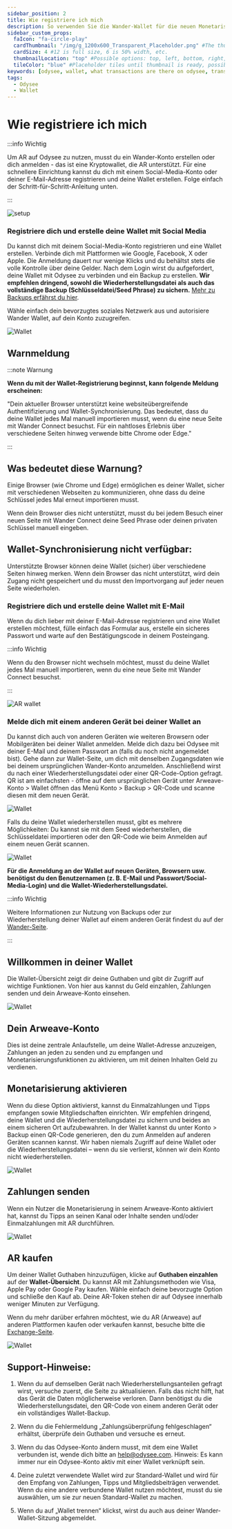 ```yaml
---
sidebar_position: 2
title: Wie registriere ich mich
description: So verwenden Sie die Wander-Wallet für die neuen Monetarisierungsfunktionen von Odysee
sidebar_custom_props:
  faIcon: "fa-circle-play"
  cardThumbnail: "/img/g_1200x600_Transparent_Placeholder.png" #The thumbnail on the category card.
  cardSize: 4 #12 is full size, 6 is 50% width, etc.
  thumbnailLocation: "top" #Possible options: top, left, bottom, right, none
  tileColor: "blue" #Placeholder tiles until thumbnail is ready, possible options: blue, cream, darkpurple, lightpurple, mauve, orange, pink, none
keywords: [odysee, wallet, what transactions are there on odysee, transaction on odysee, what do the transactions mean, what is a transaction]
tags:
  - Odysee
  - Wallet
---
```


# Wie registriere ich mich

:::info Wichtig

Um AR auf Odysee zu nutzen, musst du ein Wander-Konto erstellen oder dich anmelden - das ist eine Kryptowallet, die AR unterstützt. Für eine schnellere Einrichtung kannst du dich mit einem Social-Media-Konto oder deiner E-Mail-Adresse registrieren und deine Wallet erstellen. Folge einfach der Schritt-für-Schritt-Anleitung unten.

:::

![setup](https://thumbs.odycdn.com/9c3fe59318754fd1ac6c637317c7f611.webp)

### Registriere dich und erstelle deine Wallet mit Social Media

Du kannst dich mit deinem Social-Media-Konto registrieren und eine Wallet erstellen. Verbinde dich mit Plattformen wie Google, Facebook, X oder Apple. Die Anmeldung dauert nur wenige Klicks und du behältst stets die volle Kontrolle über deine Gelder. Nach dem Login wirst du aufgefordert, deine Wallet mit Odysee zu verbinden und ein Backup zu erstellen. **Wir empfehlen dringend, sowohl die Wiederherstellungsdatei als auch das vollständige Backup (Schlüsseldatei/Seed Phrase) zu sichern.** [Mehr zu Backups erfährst du hier](https://help.odysee.tv/de/category-monetization/wander).

Wähle einfach dein bevorzugtes soziales Netzwerk aus und autorisiere Wander Wallet, auf dein Konto zuzugreifen.

![Wallet](https://thumbs.odycdn.com/ffb150b93b8356ad04f9a943e963b3ed.webp)

## Warnmeldung

:::note Warnung

**Wenn du mit der Wallet-Registrierung beginnst, kann folgende Meldung erscheinen:** 

"Dein aktueller Browser unterstützt keine websiteübergreifende Authentifizierung und Wallet-Synchronisierung. Das bedeutet, dass du deine Wallet jedes Mal manuell importieren musst, wenn du eine neue Seite mit Wander Connect besuchst. Für ein nahtloses Erlebnis über verschiedene Seiten hinweg verwende bitte Chrome oder Edge."

:::

## Was bedeutet diese Warnung?

Einige Browser (wie Chrome und Edge) ermöglichen es deiner Wallet, sicher mit verschiedenen Webseiten zu kommunizieren, ohne dass du deine Schlüssel jedes Mal erneut importieren musst.

Wenn dein Browser dies nicht unterstützt, musst du bei jedem Besuch einer neuen Seite mit Wander Connect deine Seed Phrase oder deinen privaten Schlüssel manuell eingeben.

## Wallet-Synchronisierung nicht verfügbar:

Unterstützte Browser können deine Wallet (sicher) über verschiedene Seiten hinweg merken. Wenn dein Browser das nicht unterstützt, wird dein Zugang nicht gespeichert und du musst den Importvorgang auf jeder neuen Seite wiederholen.

### Registriere dich und erstelle deine Wallet mit E-Mail

Wenn du dich lieber mit deiner E-Mail-Adresse registrieren und eine Wallet erstellen möchtest, fülle einfach das Formular aus, erstelle ein sicheres Passwort und warte auf den Bestätigungscode in deinem Posteingang.

:::info Wichtig

Wenn du den Browser nicht wechseln möchtest, musst du deine Wallet jedes Mal manuell importieren, wenn du eine neue Seite mit Wander Connect besuchst.

:::

![AR wallet](https://thumbs.odycdn.com/e81612a85487bff13aa28c464b106c46.webp)

### Melde dich mit einem anderen Gerät bei deiner Wallet an

Du kannst dich auch von anderen Geräten wie weiteren Browsern oder Mobilgeräten bei deiner Wallet anmelden. Melde dich dazu bei Odysee mit deiner E-Mail und deinem Passwort an (falls du noch nicht angemeldet bist). Gehe dann zur Wallet-Seite, um dich mit denselben Zugangsdaten wie bei deinem ursprünglichen Wander-Konto anzumelden. Anschließend wirst du nach einer Wiederherstellungsdatei oder einer QR-Code-Option gefragt. QR ist am einfachsten - öffne auf dem ursprünglichen Gerät unter Arweave-Konto > Wallet öffnen das Menü Konto > Backup > QR-Code und scanne diesen mit dem neuen Gerät.

![Wallet](https://thumbs.odycdn.com/4c424239c2f459795c4359e188adbe7e.webp)

Falls du deine Wallet wiederherstellen musst, gibt es mehrere Möglichkeiten: Du kannst sie mit dem Seed wiederherstellen, die Schlüsseldatei importieren oder den QR-Code wie beim Anmelden auf einem neuen Gerät scannen.

![Wallet](https://thumbs.odycdn.com/573beb8f7f16b0e6df5f694beda8a983.webp)

**Für die Anmeldung an der Wallet auf neuen Geräten, Browsern usw. benötigst du den Benutzernamen (z. B. E-Mail und Passwort/Social-Media-Login) und die Wallet-Wiederherstellungsdatei.**

:::info Wichtig

Weitere Informationen zur Nutzung von Backups oder zur Wiederherstellung deiner Wallet auf einem anderen Gerät findest du auf der [Wander-Seite](https://help.odysee.tv/de/category-monetization/wander).

:::

## Willkommen in deiner Wallet

Die Wallet-Übersicht zeigt dir deine Guthaben und gibt dir Zugriff auf wichtige Funktionen. Von hier aus kannst du Geld einzahlen, Zahlungen senden und dein Arweave-Konto einsehen.

![Wallet](https://thumbs.odycdn.com/c2e9fd308ec62e4eb00a56a92ed856a5.webp)

## Dein Arweave-Konto

Dies ist deine zentrale Anlaufstelle, um deine Wallet-Adresse anzuzeigen, Zahlungen an jeden zu senden und zu empfangen und Monetarisierungsfunktionen zu aktivieren, um mit deinen Inhalten Geld zu verdienen.

## Monetarisierung aktivieren

Wenn du diese Option aktivierst, kannst du Einmalzahlungen und Tipps empfangen sowie Mitgliedschaften einrichten. Wir empfehlen dringend, deine Wallet und die Wiederherstellungsdatei zu sichern und beides an einem sicheren Ort aufzubewahren. In der Wallet kannst du unter Konto > Backup einen QR-Code generieren, den du zum Anmelden auf anderen Geräten scannen kannst. Wir haben niemals Zugriff auf deine Wallet oder die Wiederherstellungsdatei – wenn du sie verlierst, können wir dein Konto nicht wiederherstellen.

![Wallet](https://thumbs.odycdn.com/b1df88911724e84163a00866c285d99b.webp)

## Zahlungen senden

Wenn ein Nutzer die Monetarisierung in seinem Arweave-Konto aktiviert hat, kannst du Tipps an seinen Kanal oder Inhalte senden und/oder Einmalzahlungen mit AR durchführen.

![Wallet](https://thumbs.odycdn.com/d23ca5baee1d1a264b5da2ce7344abb7.webp)

## AR kaufen

Um deiner Wallet Guthaben hinzuzufügen, klicke auf **Guthaben einzahlen** auf der **Wallet-Übersicht**. Du kannst AR mit Zahlungsmethoden wie Visa, Apple Pay oder Google Pay kaufen. Wähle einfach deine bevorzugte Option und schließe den Kauf ab. Deine AR-Token stehen dir auf Odysee innerhalb weniger Minuten zur Verfügung.

Wenn du mehr darüber erfahren möchtest, wie du AR (Arweave) auf anderen Plattformen kaufen oder verkaufen kannst, besuche bitte die [Exchange-Seite](https://help.odysee.tv/de/category-monetization/exchanges/).

![Wallet](https://thumbs.odycdn.com/08ccc2dc53be634b1eca7af955c1b22d.webp)

## Support-Hinweise:

1. Wenn du auf demselben Gerät nach Wiederherstellungsanteilen gefragt wirst, versuche zuerst, die Seite zu aktualisieren. Falls das nicht hilft, hat das Gerät die Daten möglicherweise verloren. Dann benötigst du die Wiederherstellungsdatei, den QR-Code von einem anderen Gerät oder ein vollständiges Wallet-Backup.

2. Wenn du die Fehlermeldung „Zahlungsüberprüfung fehlgeschlagen“ erhältst, überprüfe dein Guthaben und versuche es erneut.

3. Wenn du das Odysee-Konto ändern musst, mit dem eine Wallet verbunden ist, wende dich bitte an help@odysee.com. Hinweis: Es kann immer nur ein Odysee-Konto aktiv mit einer Wallet verknüpft sein.

4. Deine zuletzt verwendete Wallet wird zur Standard-Wallet und wird für den Empfang von Zahlungen, Tipps und Mitgliedsbeiträgen verwendet. Wenn du eine andere verbundene Wallet nutzen möchtest, musst du sie auswählen, um sie zur neuen Standard-Wallet zu machen.

5. Wenn du auf „Wallet trennen“ klickst, wirst du auch aus deiner Wander-Wallet-Sitzung abgemeldet.
